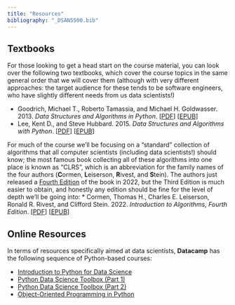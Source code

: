 ```yaml
---
title: "Resources"
bibliography: "_DSAN5500.bib"
---
```


## Textbooks

For those looking to get a head start on the course material, you can look over the following two textbooks, which cover the course topics in the same general order that we will cover them (although with very different approaches: the target audience for these tends to be software engineers, who have slightly different needs from us data scientists!)

* Goodrich, Michael T., Roberto Tamassia, and Michael H. Goldwasser. 2013. *Data Structures and Algorithms in Python*. [<a href='https://www.dropbox.com/scl/fi/y7w4at9q4alw7isgz1k41/Data-Structures-and-Algorithms-in-Python.pdf?rlkey=y87xdgfa6es0zlf42fpd3xffx&dl=1' target='_blank'>PDF</a>] [<a href='https://www.dropbox.com/scl/fi/r5edxs4cmy8ioqk2r59n3/Data-Structures-and-Algorithms-in-Python.epub?rlkey=ap5fm5kccw1tgcoly6eqv1gpv&dl=1' target='_blank'>EPUB</a>]
* Lee, Kent D., and Steve Hubbard. 2015. *Data Structures and Algorithms with Python*. [<a href='https://www.dropbox.com/scl/fi/2m560ys212krcj6eb6pve/Data-Structures-and-Algorithms-with-Python.pdf?rlkey=83stlforw6h1s1ykavgoooahd&dl=1' target='_blank'>PDF</a>] [<a href='https://www.dropbox.com/s/v5msmc0cs415l54/Data%20Structures%20and%20Algorithms%20with%20Python.epub?dl=1' target='_blank'>EPUB</a>]

For much of the course we'll be focusing on a "standard" collection of algorithms that all computer scientists (including data scientists!) should know; the most famous book collecting all of these algorithms into one place is known as "CLRS", which is an abbreviation for the family names of the four authors (**C**ormen, **L**eiserson, **R**ivest, and **S**tein). The authors just released a <a href='http://mitpress.mit.edu/9780262046305/introduction-to-algorithms/' target='_blank'>Fourth Edition</a> of the book in 2022, but the Third Edition is much easier to obtain, and honestly any edition should be fine for the level of depth we'll be going into:
* Cormen, Thomas H., Charles E. Leiserson, Ronald R. Rivest, and Clifford Stein. 2022. *Introduction to Algorithms, Fourth Edition*. [<a href='https://www.dropbox.com/scl/fi/c1gomqwmcm301u8udh6i3/Thomas-H.-Cormen-Charles-E.-Leiserson-Ronald-L.-Rivest-Clifford-Stein-Introduction-to-Algorithms.pdf?rlkey=ilimdwkikxn25mbs4j9s4ipp7&dl=1' target='_blank'>PDF</a>] [<a href='https://www.dropbox.com/scl/fi/sriymo3ps9fc9c8nrzt0o/Thomas-H.-Cormen-Charles-E.-Leiserson-Ronald-L.-Rivest-Clifford-Stein-Introduction-to-Algorithms.epub?rlkey=586adstobfust3xy4m1az9qgw&dl=1' target='_blank'>EPUB</a>]

## Online Resources

In terms of resources specifically aimed at data scientists, **Datacamp** has the following sequence of Python-based courses:

* <a href='https://www.datacamp.com/courses/intro-to-python-for-data-science' target='_blank'>Introduction to Python for Data Science</a>
* <a href='https://www.datacamp.com/courses/python-data-science-toolbox-part-1' target='_blank'>Python Data Science Toolbox (Part 1)</a>
* <a href='https://www.datacamp.com/courses/python-data-science-toolbox-part-2' target='_blank'>Python Data Science Toolbox (Part 2)</a>
* <a href='https://www.datacamp.com/courses/object-oriented-programming-in-python' target='_blank'>Object-Oriented Programming in Python</a>